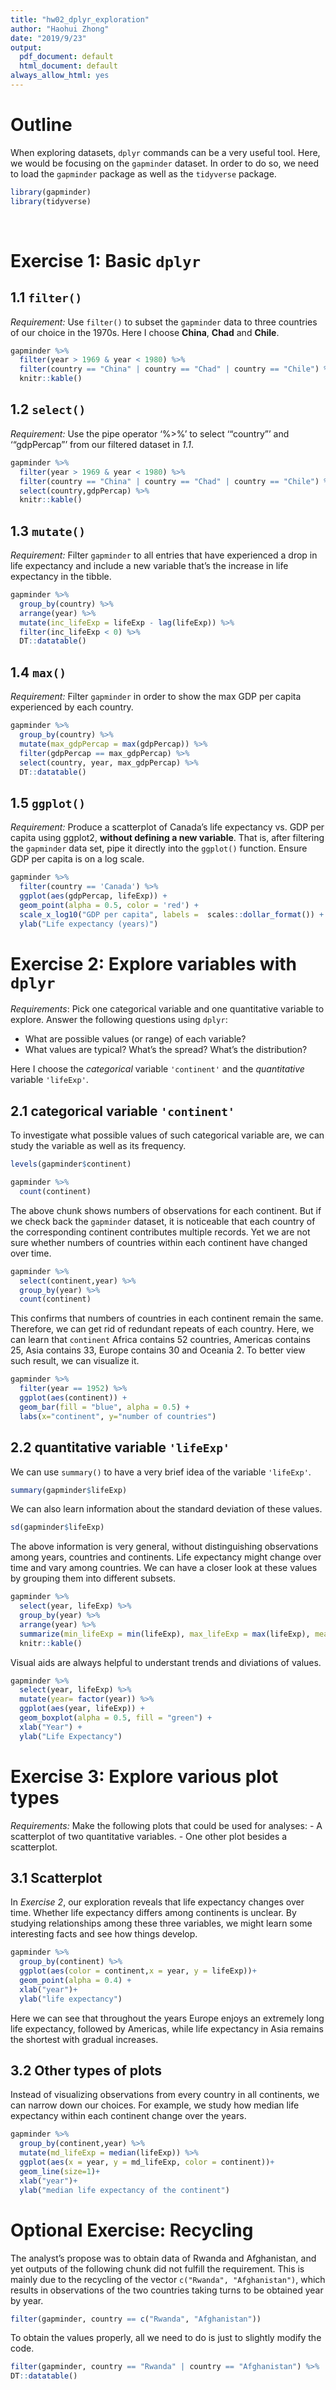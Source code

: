 ---
title: "hw02_dplyr_exploration"
author: "Haohui Zhong"
date: "2019/9/23"
output:
  pdf_document: default
  html_document: default
always_allow_html: yes
---

# **Outline**

When exploring datasets, `dplyr` commands can be a very useful tool. Here, we would be focusing on the `gapminder` dataset. In order to do so, we need to load the `gapminder` package as well as the `tidyverse` package.

```{r load,warning=FALSE,echo=FALSE}
library(gapminder)
library(tidyverse)
```

<br>

# Exercise 1: Basic `dplyr`

## 1.1 `filter()`

_Requirement:_ 
Use `filter()` to subset the `gapminder` data to three countries of our choice in the 1970s. Here I choose **China**, **Chad** and **Chile**.

```{r}
gapminder %>%
  filter(year > 1969 & year < 1980) %>% 
  filter(country == "China" | country == "Chad" | country == "Chile") %>% 
  knitr::kable()
```

## 1.2 `select()`

_Requirement:_
Use the pipe operator '%>%' to select '“country”' and '“gdpPercap”' from our filtered dataset in _1.1_.

```{r}
gapminder %>%
  filter(year > 1969 & year < 1980) %>% 
  filter(country == "China" | country == "Chad" | country == "Chile") %>%
  select(country,gdpPercap) %>% 
  knitr::kable()
```

## 1.3 `mutate()`

_Requirement:_
Filter `gapminder` to all entries that have experienced a drop in life expectancy and include a new variable that’s the increase in life expectancy in the tibble.

```{r}
gapminder %>% 
  group_by(country) %>% 
  arrange(year) %>% 
  mutate(inc_lifeExp = lifeExp - lag(lifeExp)) %>% 
  filter(inc_lifeExp < 0) %>% 
  DT::datatable()

```

## 1.4 `max()`

_Requirement:_
Filter `gapminder` in order to show the max GDP per capita experienced by each country.

```{r}
gapminder %>% 
  group_by(country) %>% 
  mutate(max_gdpPercap = max(gdpPercap)) %>%
  filter(gdpPercap == max_gdpPercap) %>% 
  select(country, year, max_gdpPercap) %>% 
  DT::datatable()
```

## 1.5 `ggplot()`

_Requirement:_
Produce a scatterplot of Canada’s life expectancy vs. GDP per capita using ggplot2, **without defining a new variable**. That is, after filtering the `gapminder` data set, pipe it directly into the `ggplot()` function. Ensure GDP per capita is on a log scale.

```{r}
gapminder %>% 
  filter(country == 'Canada') %>% 
  ggplot(aes(gdpPercap, lifeExp)) + 
  geom_point(alpha = 0.5, color = 'red') + 
  scale_x_log10("GDP per capita", labels =  scales::dollar_format()) + 
  ylab("Life expectancy (years)")

```

# Exercise 2: Explore variables with `dplyr`

_Requirements_:
Pick one categorical variable and one quantitative variable to explore. Answer the following questions using `dplyr`:

- What are possible values (or range) of each variable?
- What values are typical? What’s the spread? What’s the distribution?

Here I choose the _categorical_ variable `'continent'` and the _quantitative_ variable `'lifeExp'`.

## 2.1 **categorical** variable `'continent'`

To investigate what possible values of such categorical variable are, we can study the variable as well as its frequency. 

```{r}
levels(gapminder$continent)
```

```{r}
gapminder %>%
  count(continent)
```

The above chunk shows numbers of observations for each continent. But if we check back the `gapminder` dataset, it is noticeable that each country of the corresponding continent contributes multiple records. Yet we are not sure whether numbers of countries within each continent have changed over time.

```{r}
gapminder %>% 
  select(continent,year) %>% 
  group_by(year) %>% 
  count(continent)
```

This confirms that numbers of countries in each continent remain the same. Therefore, we can get rid of redundant repeats of each country. Here, we can learn that `continent` Africa contains 52 countries, Americas contains 25, Asia contains 33, Europe contains 30 and Oceania 2. To better view such result, we can visualize it. 

```{r}
gapminder %>% 
  filter(year == 1952) %>% 
  ggplot(aes(continent)) + 
  geom_bar(fill = "blue", alpha = 0.5) +
  labs(x="continent", y="number of countries")
```

## 2.2 **quantitative** variable `'lifeExp'`

We can use `summary()` to have a very brief idea of the variable `'lifeExp'`.
```{r}
summary(gapminder$lifeExp)
```

We can also learn information about the standard deviation of these values.

```{r}
sd(gapminder$lifeExp)
```

The above information is very general, without distinguishing observations among years, countries and continents. Life expectancy might change over time and vary among countries. We can have a closer look at these values by grouping them into different subsets.

```{r}
gapminder %>% 
  select(year, lifeExp) %>% 
  group_by(year) %>% 
  arrange(year) %>% 
  summarize(min_lifeExp = min(lifeExp), max_lifeExp = max(lifeExp), mean_lifeExp = mean(lifeExp),median_lifeExp = median(lifeExp), sd_lifeExp = sd(lifeExp)) %>% 
  knitr::kable()
```

Visual aids are always helpful to understant trends and diviations of values.
```{r}
gapminder %>% 
  select(year, lifeExp) %>%
  mutate(year= factor(year)) %>% 
  ggplot(aes(year, lifeExp)) +
  geom_boxplot(alpha = 0.5, fill = "green") +
  xlab("Year") +
  ylab("Life Expectancy")
```

# Exercise 3: Explore various plot types

_Requirements:_
Make the following plots that could be used for analyses:
- A scatterplot of two quantitative variables.
- One other plot besides a scatterplot.

## 3.1 Scatterplot

In _Exercise 2_, our exploration reveals that life expectancy changes over time. Whether life expectancy differs among continents is unclear. By studying relationships among these three variables, we might learn some interesting facts and see how things develop.

```{r}
gapminder %>% 
  group_by(continent) %>% 
  ggplot(aes(color = continent,x = year, y = lifeExp))+
  geom_point(alpha = 0.4) +
  xlab("year")+
  ylab("life expectancy")
```

Here we can see that throughout the years Europe enjoys an extremely long life expectancy, followed by Americas, while life expectancy in Asia remains the shortest with gradual increases. 

## 3.2 Other types of plots

Instead of visualizing observations from every country in all continents, we can narrow down our choices. For example, we study how median life expectancy within each continent change over the years. 

```{r}
gapminder %>% 
  group_by(continent,year) %>% 
  mutate(md_lifeExp = median(lifeExp)) %>% 
  ggplot(aes(x = year, y = md_lifeExp, color = continent))+
  geom_line(size=1)+
  xlab("year")+
  ylab("median life expectancy of the continent")
```

# Optional Exercise: Recycling

The analyst's propose was to obtain data of Rwanda and Afghanistan, and yet outputs of the following chunk did not fulfill the requirement. This is mainly due to the recycling of the vector `c("Rwanda", "Afghanistan")`, which results in observations of the two countries taking turns to be obtained year by year.

```{r}
filter(gapminder, country == c("Rwanda", "Afghanistan"))
```

To obtain the values properly, all we need to do is just to slightly modify the code.

```{r}
filter(gapminder, country == "Rwanda" | country == "Afghanistan") %>% 
DT::datatable()
```


